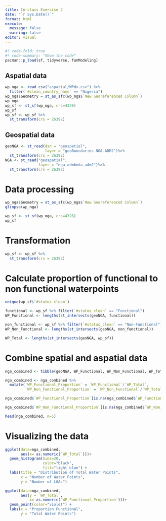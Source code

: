 ```yaml
---
title: In-class Exercise 2
date: "`r Sys.Date()`"
format: html
execute: 
  message: false
  warning: false
editor: visual
---
```


```r
#! code-fold: true
#! code-summary: "Show the code"
pacman::p_load(sf, tidyverse, funModeling)
```

## Aspatial data

```r
wp_nga <- read_csv("aspatial/WPdx.csv") %>%
  filter(`#clean_country_name` == "Nigeria")
wp_nga$Geometry = st_as_sfc(wp_nga$`New Georeferenced Column`)
wp_nga
wp_sf <- st_sf(wp_nga, crs=4326)
wp_sf
wp_sf <- wp_sf %>%
  st_transform(crs = 26392)
```

## Geospatial data

```r
geoNGA <- st_read(dsn = "geospatial", 
                  layer = "geoBoundaries-NGA-ADM2")%>%
  st_transform(crs = 26392)
NGA <- st_read("geospatial",
               layer = "nga_admbnda_adm2")%>%
  st_transform(crs = 26392)
```

# Data processing

```r
wp_nga$Geometry = st_as_sfc(wp_nga$`New Georeferenced Column`)
glimpse(wp_nga)

wp_sf <- st_sf(wp_nga, crs=4326)
wp_sf
```

# Transformation

```r
wp_sf <- wp_sf %>%
  st_transform(crs = 26392)
```

# Calculate proportion of functional to non functional waterpoints

```r
unique(wp_sf$`#status_clean`)

functional <- wp_sf %>% filter(`#status_clean` == "Functional") 
WP_Functional <- lengths(st_intersects(geoNGA, functional))

non_functional <- wp_sf %>% filter(`#status_clean` == "Non-Functional")
WP_Non_Functional <- lengths(st_intersects(geoNGA, non_functional))

WP_Total <- lengths(st_intersects(geoNGA, wp_sf))
```

# Combine spatial and aspatial data

```r
nga_combined <- tibble(geoNGA, WP_Functional, WP_Non_Functional, WP_Total)
```

```r
nga_combined <- nga_combined %>%
  mutate(`WP_Functional_Proportion` = `WP_Functional`/`WP_Total`,
         `WP_Non_Functional_Proportion` = `WP_Non_Functional`/`WP_Total`)
```

```r
nga_combined$`WP_Functional_Proportion`[is.na(nga_combined$`WP_Functional_Proportion`)] = 0

nga_combined$`WP_Non_Functional_Proportion`[is.na(nga_combined$`WP_Non_Functional_Proportion`)] = 0
```

```r
head(nga_combined, n=5)
```

# Visualizing the data

```r
ggplot(data=nga_combined, 
       aes(x= as.numeric(`WP_Total`)))+
  geom_histogram(bins=20, 
                 color="black", 
                 fill="light blue") +
  labs(title = "Distribution of Total Water Points",
       x = "Number of Water Points",
       y = "Number of LGAs")
```

```r
ggplot(data=nga_combined, 
       aes(y = `WP_Total`, 
           x= as.numeric(`WP_Functional_Proportion`)))+
  geom_point(color="violet") +
  labs(x = "Proportion Functional",
       y = "Total Water Points")
```
